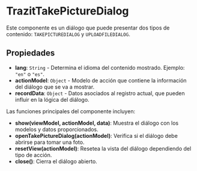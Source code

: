 
<Meta title="TRAZiT Actions/Dialogs/TrazitTakePictureDialog/1-Intro" />

# TrazitTakePictureDialog

Este componente es un diálogo que puede presentar dos tipos de contenido: `TAKEPICTUREDIALOG` y `UPLOADFILEDIALOG`.

## Propiedades

- **lang**: `String` - Determina el idioma del contenido mostrado. Ejemplo: `"en"` o `"es"`.
- **actionModel**: `Object` - Modelo de acción que contiene la información del diálogo que se va a mostrar.
- **recordData**: `Object` - Datos asociados al registro actual, que pueden influir en la lógica del diálogo.

Las funciones principales del componente incluyen:

- **show(viewModel, actionModel, data)**: Muestra el diálogo con los modelos y datos proporcionados.
- **openTakePictureDialog(actionModel)**: Verifica si el diálogo debe abrirse para tomar una foto.
- **resetView(actionModel)**: Resetea la vista del diálogo dependiendo del tipo de acción.
- **close()**: Cierra el diálogo abierto.
